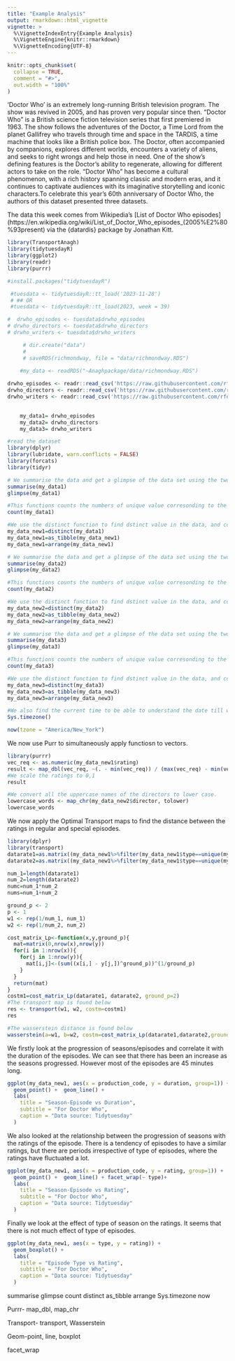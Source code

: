 ---
title: "Example Analysis"
output: rmarkdown::html_vignette
vignette: >
  %\VignetteIndexEntry{Example Analysis}
  %\VignetteEngine{knitr::rmarkdown}
  %\VignetteEncoding{UTF-8}
---

```{r, include = FALSE}
knitr::opts_chunk$set(
  collapse = TRUE,
  comment = "#>",
  out.width = "100%"
)
```



'Doctor Who' is an extremely long-running British television program. The show was revived in 2005, and has proven very popular since then. "Doctor Who" is a British science fiction television series that first premiered in 1963. The show follows the adventures of the Doctor, a Time Lord from the planet Gallifrey who travels through time and space in the TARDIS, a time machine that looks like a British police box. The Doctor, often accompanied by companions, explores different worlds, encounters a variety of aliens, and seeks to right wrongs and help those in need. One of the show's defining features is the Doctor's ability to regenerate, allowing for different actors to take on the role. "Doctor Who" has become a cultural phenomenon, with a rich history spanning classic and modern eras, and it continues to captivate audiences with its imaginative storytelling and iconic characters.To celebrate this year's 60th anniversary of Doctor Who, the authors of this dataset presented three datasets.

The data this week comes from Wikipedia's [List of Doctor Who episodes](https://en.wikipedia.org/wiki/List_of_Doctor_Who_episodes_(2005%E2%80%93present) via the {datardis} package by Jonathan Kitt. 


```{r setup calculate_CI}
library(TransportAnagh)
library(tidytuesdayR)
library(ggplot2)
library(readr)
library(purrr)

#install.packages("tidytuesdayR")

 #tuesdata <- tidytuesdayR::tt_load('2023-11-28')
 # ## OR
 #tuesdata <- tidytuesdayR::tt_load(2023, week = 39)

#  drwho_episodes <- tuesdata$drwho_episodes
# drwho_directors <- tuesdata$drwho_directors
# drwho_writers <- tuesdata$drwho_writers

     # dir.create("data")
     # 
     # saveRDS(richmondway, file = "data/richmondway.RDS")
    
    #my_data <- readRDS("~Anaghpackage/data/richmondway.RDS")

drwho_episodes <- readr::read_csv('https://raw.githubusercontent.com/rfordatascience/tidytuesday/master/data/2023/2023-11-28/drwho_episodes.csv')
drwho_directors <- readr::read_csv('https://raw.githubusercontent.com/rfordatascience/tidytuesday/master/data/2023/2023-11-28/drwho_directors.csv')
drwho_writers <- readr::read_csv('https://raw.githubusercontent.com/rfordatascience/tidytuesday/master/data/2023/2023-11-28/drwho_writers.csv')

     
    my_data1= drwho_episodes
    my_data2= drwho_directors
    my_data3= drwho_writers
```

```{r Data Visualization}

#read the dataset
library(dplyr)
library(lubridate, warn.conflicts = FALSE)
library(forcats)
library(tidyr)

# We summarise the data and get a glimpse of the data set using the two functions below respectively.
summarise(my_data1)
glimpse(my_data1)

#This functions counts the numbers of unique value corresonding to the dataset, and it helps us understand the presense of any repetitions.
count(my_data1)

#We use the distinct function to find dstinct value in the data, and convert the data structure to tibble for better operationality.
my_data_new1=distinct(my_data1)
my_data_new1=as_tibble(my_data_new1)
my_data_new1=arrange(my_data_new1)

# We summarise the data and get a glimpse of the data set using the two functions below respectively.
summarise(my_data2)
glimpse(my_data2)

#This functions counts the numbers of unique value corresonding to the dataset, and it helps us understand the presense of any repetitions.
count(my_data2)

#We use the distinct function to find dstinct value in the data, and convert the data structure to tibble for better operationality.
my_data_new2=distinct(my_data2)
my_data_new2=as_tibble(my_data_new2)
my_data_new2=arrange(my_data_new2)

# We summarise the data and get a glimpse of the data set using the two functions below respectively.
summarise(my_data3)
glimpse(my_data3)

#This functions counts the numbers of unique value corresonding to the dataset, and it helps us understand the presense of any repetitions.
count(my_data3)

#We use the distinct function to find dstinct value in the data, and convert the data structure to tibble for better operationality.
my_data_new3=distinct(my_data3)
my_data_new3=as_tibble(my_data_new3)
my_data_new3=arrange(my_data_new3)

#We also find the current time to be able to understand the date till which the analysis is valid. The analysis might not be valid at a future date.
Sys.timezone()

now(tzone = "America/New_York")
```
We now use Purr to simultaneously apply functiosn to vectors.
```{r purrr}
library(purrr)
vec_req <- as.numeric(my_data_new1$rating)
result <- map_dbl(vec_req, ~(. - min(vec_req)) / (max(vec_req) - min(vec_req)))
#We scale the ratings to 0,1
result

#We convert all the uppercase names of the directors to lower case.
lowercase_words <- map_chr(my_data_new2$director, tolower)
lowercase_words
```

We now apply the Optimal Transport maps to find the distance between the ratings in regular and special episodes. 
```{r optimal}
library(dplyr)
library(transport)
datarate1=as.matrix((my_data_new1%>%filter(my_data_new1$type==unique(my_data_new1$type)[1]))$rating)
datarate2=as.matrix((my_data_new1%>%filter(my_data_new1$type==unique(my_data_new1$type)[2]))$rating)

num_1=length(datarate1)
num_2=length(datarate2)
numc=num_1*num_2
nums=num_1+num_2

ground_p <- 2
p <- 1
w1 <- rep(1/num_1, num_1)
w2 <- rep(1/num_2, num_2)

cost_matrix_Lp<-function(x,y,ground_p){
  mat=matrix(0,nrow(x),nrow(y))
  for(i in 1:nrow(x)){
    for(j in 1:nrow(y)){
      mat[i,j]<-(sum((x[i,] - y[j,])^ground_p))^(1/ground_p)
    }
  }
  return(mat)
}
costm1=cost_matrix_Lp(datarate1, datarate2, ground_p=2)
#The transport map is found below
res <- transport(w1, w2, costm=costm1)
res

#The wasserstein distance is found below
wasserstein(a=w1, b=w2, costm=cost_matrix_Lp(datarate1,datarate2,ground_p=2))
```

We firstly look at the progression of seasons/episodes and correlate it with the duration of the episodes. We can see that there has been an increase as the seasons progressed. However most of the episodes are 45 minutes long.
```{r plot 1}
ggplot(my_data_new1, aes(x = production_code, y = duration, group=1)) +
  geom_point() +  geom_line() +
  labs(
    title = "Season-Episode vs Duration",
    subtitle = "For Doctor Who",
    caption = "Data source: Tidytuesday"
  )

```

We also looked at the relationship between the progression of seasons with the ratings of the episode. There is a tendency of episodes to have a similar ratings, but there are periods irrespective of type of episodes, where the ratings have fluctuated a lot.

```{r plot 2}

ggplot(my_data_new1, aes(x = production_code, y = rating, group=1)) +
  geom_point() +  geom_line() + facet_wrap(~ type)+
  labs(
    title = "Season-Episode vs Rating",
    subtitle = "For Doctor Who",
    caption = "Data source: Tidytuesday"
  )


```

Finally we look at the effect of type of season on the ratings. It seems that there is not much effect of type of episodes.
```{r plot 3}
ggplot(my_data_new1, aes(x = type, y = rating)) +
  geom_boxplot() +
  labs(
    title = "Episode Type vs Rating",
    subtitle = "For Doctor Who",
    caption = "Data source: Tidytuesday"
  )

```

summarise
glimpse
count
distinct
as_tibble
arrange
Sys.timezone
now

Purrr- map_dbl, map_chr

Transport- transport, Wasserstein

Geom-point, line, boxplot

facet_wrap
